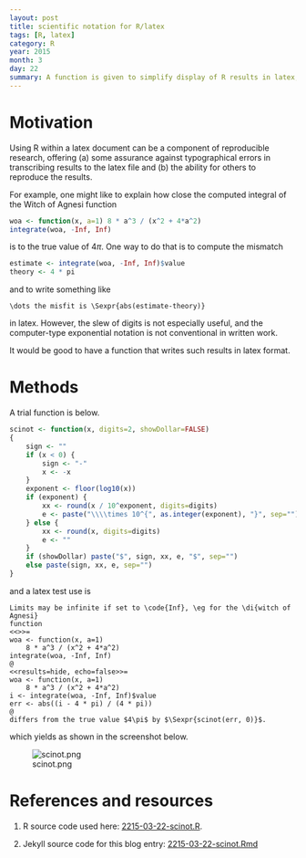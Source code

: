 ```yaml
---
layout: post
title: scientific notation for R/latex
tags: [R, latex]
category: R
year: 2015
month: 3
day: 22
summary: A function is given to simplify display of R results in latex, using scientific notation.
---
```


# Motivation

Using R within a latex document can be a component of reproducible research,
offering (a) some assurance against typographical errors in transcribing
results to the latex file and (b) the ability for others to reproduce the
results.

For example, one might like to explain how close the computed
integral of the Witch of Agnesi function
```r
woa <- function(x, a=1) 8 * a^3 / (x^2 + 4*a^2)
integrate(woa, -Inf, Inf)
```
is to the true value of $4\pi$. One way to do that is to compute the mismatch
```r
estimate <- integrate(woa, -Inf, Inf)$value
theory <- 4 * pi
```
and to write something like
```
\dots the misfit is \Sexpr{abs(estimate-theory)}
```
in latex. However, the slew of digits is not especially useful, and the
computer-type exponential notation is not conventional in written work.

It would be good to have a function that writes such results in latex format.

# Methods

A trial function is below.
```r
scinot <- function(x, digits=2, showDollar=FALSE)
{
    sign <- ""
    if (x < 0) {
        sign <- "-"
        x <- -x
    }
    exponent <- floor(log10(x))
    if (exponent) {
        xx <- round(x / 10^exponent, digits=digits)
        e <- paste("\\\\times 10^{", as.integer(exponent), "}", sep="")
    } else {
        xx <- round(x, digits=digits)
        e <- ""
    }
    if (showDollar) paste("$", sign, xx, e, "$", sep="")
    else paste(sign, xx, e, sep="")
}
```

and a latex test use is
```
Limits may be infinite if set to \code{Inf}, \eg for the \di{witch of Agnesi}
function
<<>>=
woa <- function(x, a=1)
    8 * a^3 / (x^2 + 4*a^2)
integrate(woa, -Inf, Inf)
@
<<results=hide, echo=false>>=
woa <- function(x, a=1)
    8 * a^3 / (x^2 + 4*a^2)
i <- integrate(woa, -Inf, Inf)$value
err <- abs((i - 4 * pi) / (4 * pi))
@
differs from the true value $4\pi$ by $\Sexpr{scinot(err, 0)}$.
```
which yields as shown in the screenshot below.

![scinot.png]({{ site.url }}/assets/scinot.png)

# References and resources

1. R source code used here: [2215-03-22-scinot.R]({{ site.url }}/assets/2215-03-22-scinot.R).

2. Jekyll source code for this blog entry: [2215-03-22-scinot.Rmd](https://raw.github.com/dankelley/dankelley.github.io/master/assets/2215-03-22-scinot.Rmd)


